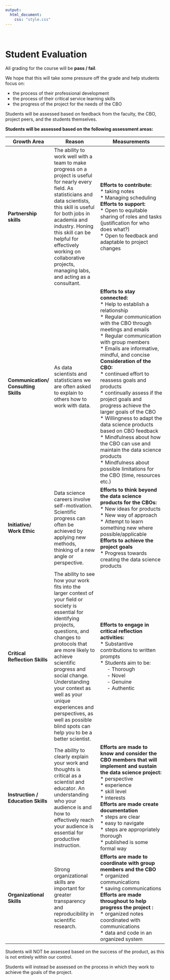 ```yaml
---
output:
  html_document:
    css: "style.css"
---
```


&nbsp;
&nbsp;
&nbsp;
&nbsp;
&nbsp;
&nbsp;
&nbsp;
&nbsp;
&nbsp;
&nbsp;

# Student Evaluation

All grading for the course will be **pass / fail**. 

We hope that this will take some pressure off the grade and help students focus on:

- the process of their professional development
- the process of their critical service learning skills
- the progress of the project for the needs of the CBO   


Students will be assessed based on feedback from the faculty, the CBO, project peers, and the students themselves. 

**Students will be assessed based on the following assessment areas:**

<div class = "table_style">
|**Growth Area**|**Reason**|**Measurements**|
|--------------|-------------------------|---------------------------------------|
|**Partnership skills**|The ability to work well with a team to make progress on a project is useful for nearly every field. As statisticians and data scientists, this skill is useful for both jobs in academia and industry. Honing this skill can be helpful for effectively working on collaborative projects, managing labs, and acting as a consultant. |**Efforts to contribute:** <br> * taking notes<br> * Managing scheduling<br> **Efforts to support:** <br>* Open to equitable sharing of roles and tasks (justification for who does what?)<br> * Open to feedback and adaptable to project changes|
|**Communication/<br> Consulting Skills**|As data scientists and statisticians we are often asked to explain to others how to work with data. |**Efforts to stay connected:** <br> * Help to establish a relationship <br> * Regular communication with the CBO through meetings and emails <br> * Regular communication with group members <br> * Emails are informative, mindful, and concise <br> **Consideration of the CBO:** <br> * continued effort to reassess goals and products <br>  * continually assess if the project goals and progress achieve the larger goals of the CBO <br> * Willingness to adapt the data science products based on CBO feedback <br> * Mindfulness about how the CBO can use and maintain the data science products <br> * Mindfulness about possible limitations for the CBO (time, resources etc.) |
|**Initiative/<br> Work Ethic** |Data science careers involve self-motivation. Scientific progress can often be achieved by applying new methods, thinking of a new angle or perspective.|**Efforts to think beyond the data science products for the CBOs:** <br> * New ideas for products <br> * New way of approach <br> * Attempt to learn something new where possible/applicable <br> **Efforts to achieve the project goals** <br> * Progress towards creating the data science products|
|**Critical Reflection Skills**| The ability to see how your work fits into the larger context of your field or society is essential for identifying projects, questions, and changes to protocols that are more likely to achieve scientific progress and social change. Understanding your context as well as your unique experiences and perspectives, as well as possible blind spots can help you to be a better scientist.|**Efforts to engage in critical reflection activities:** <br> * Substantive contributions to written prompts <br> * Students aim to be: <br> &nbsp;&nbsp;&nbsp;&nbsp; - Thorough <br> &nbsp;&nbsp;&nbsp;&nbsp; - Novel &nbsp;&nbsp;&nbsp;&nbsp; <br> &nbsp;&nbsp;&nbsp;&nbsp; - Genuine <br>  &nbsp;&nbsp;&nbsp;&nbsp; - Authentic|
**Instruction / Education Skills**| The ability to clearly explain your work and thoughts is critical as a scientist and educator. An understanding who your audience is and how to effectively reach your audience is essential for productive instruction.| **Efforts are made to know and consider the CBO members that will implement and sustain the data science project:** <br> * perspective <br> * experience <br> * skill level <br> * interests <br> **Efforts are made create documentation** <br> * steps are clear <br> * easy to navigate <br> * steps are appropriately thorough <br> * published is some formal way|
|**Organizational Skills**| Strong organizational skills are important for greater transparency and reproducibility in scientific research.| **Efforts are made to coordinate with group members and the CBO** <br> * organized communications <br> * saving communications <br> **Efforts are made throughout to help progress the project : ** <br> * organized notes coordinated with communications <br> * data and code in an organized system|

</div>

Students will NOT be assessed based on the success of the product, as this is not entirely within our control. 

Students will instead be assessed on the process in which they work to achieve the goals of the project. 

 












